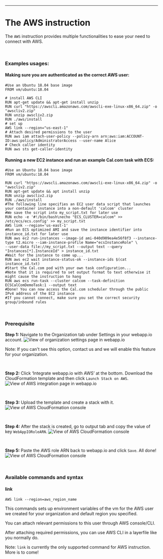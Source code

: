 ---
<div className="section-spacing"></div>

# The AWS instruction

The `AWS` instruction provides multiple functionalities to ease your need to connect with AWS.

<br />

### Examples usages:

#### Making sure you are authenticated as the correct AWS user:

```Layerfile
#Use an Ubuntu 18.04 base image
FROM vm/ubuntu:18.04

# install AWS CLI
RUN apt-get update && apt-get install unzip
RUN curl "https://awscli.amazonaws.com/awscli-exe-linux-x86_64.zip" -o "awscliv2.zip"
RUN unzip awscliv2.zip
RUN ./aws/install
# set up
AWS link --region="us-east-1"
# Attach desired permissions to the user
RUN aws iam attach-user-policy --policy-arn arn:aws:iam:ACCOUNT-ID:aws:policy/AdministratorAccess --user-name Alice
# Check caller identity
RUN aws sts get-caller-identity
```

#### Running a new EC2 instance and run an example Cal.com task with ECS:

```Layerfile
#Use an Ubuntu 18.04 base image
FROM vm/ubuntu:18.04

RUN curl "https://awscli.amazonaws.com/awscli-exe-linux-x86_64.zip" -o "awscliv2.zip"
RUN apt-get update && apt install unzip
RUN unzip awscliv2.zip
RUN ./aws/install
#The following line specifies an EC2 user data script that launches your container instance into a non-default 'calcom' cluster
#We save the script into my_script.txt for later use
RUN echo -e '#!/bin/bash\necho "ECS_CLUSTER=calcom" >> /etc/ecs/ecs.config' >> my_script.txt
AWS link --region='us-east-1'
#Run an ECS optimized AMI and save the instance identifier into instance_id.txt for later use
RUN aws ec2 run-instances --image-id ami-040d909ea4e56f8f3 --instance-type t2.micro --iam-instance-profile Name="ecsInstanceRole" \
--user-data file://my_script.txt --output text --query "Instances[*].InstanceId" > instance_id.txt
#Wait for the instance to come up...
RUN aws ec2 wait instance-status-ok --instance-ids $(cat instance_id.txt)
#Start the Cal.com pod with your own task configuration...
#Note that it is required to set output format to text otherwise it might cause the instruction to hang
RUN aws ecs run-task --cluster calcom --task-definition ECSCalComDemoTask:1 --output text
#Done! You can now access the Cal.com scheduler through the public IPv4 address of the EC2 instance
#If you cannot connect, make sure you set the correct security group/inbound rules
```

<br />

### Prerequisite

**Step 1:** Navigate to the Organization tab under Settings in your webapp.io account.
![View of organization settings page in webapp.io](/docs/resources/aws_1.png)

Note: If you can't see this option, contact us and we will enable this feature for your organization.

<br />

<div className="section-spacing"></div>

**Step 2:** Click ‘Integrate webapp.io with AWS’ at the bottom. Download the CloudFormation template and then click `Launch Stack on AWS`.
![View of AWS integration page in webapp.io](/docs/resources/aws_2.png)

<br />

<div className="section-spacing"></div>

**Step 3:** Upload the template and create a stack with it.
![View of AWS CloudFormation console](/docs/resources/aws_3.png)

<br />

<div className="section-spacing"></div>

**Step 4:** After the stack is created, go to output tab and copy the value of key `WebAppIORoleARN`.
![View of AWS CloudFormation console](/docs/resources/aws_4.png)

<br />

<div className="section-spacing"></div>

**Step 5:** Paste the AWS role ARN back to webapp.io and click `Save`. All done!
![View of AWS CloudFormation console](/docs/resources/aws_5.png)

<br />

<div className="section-spacing"></div>

### Available commands and syntax

#### link

`AWS link --region=aws_region_name`

This commands sets up environment variables of the vm for the AWS user we created for your organization and default region you specified.

You can attach relevant permissions to this user through AWS console/CLI.

After attaching required permissions, you can use AWS CLI in a layerfile like you normally do.

Note: `link` is currently the only supported command for AWS instruction. More is to come!

<br />

<div className="section-spacing"></div>

